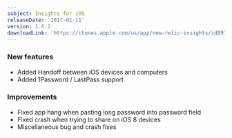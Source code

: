 ```yaml
---
subject: Insights for iOS
releaseDate: '2017-01-11'
version: 1.6.2
downloadLink: 'https://itunes.apple.com/us/app/new-relic-insights/id891431652?mt=8'
---
```


### New features

* Added Handoff between iOS devices and computers
* Added 1Password / LastPass support

### Improvements

* Fixed app hang when pasting long password into password field
* Fixed crash when trying to share on iOS 8 devices
* Miscellaneous bug and crash fixes

